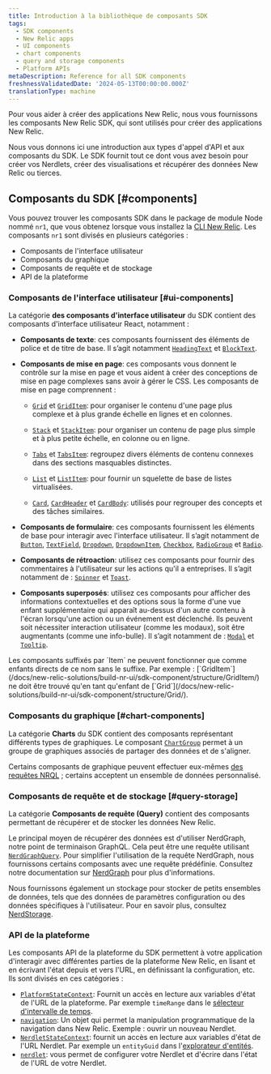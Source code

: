 ```yaml
---
title: Introduction à la bibliothèque de composants SDK
tags:
  - SDK components
  - New Relic apps
  - UI components
  - chart components
  - query and storage components
  - Platform APIs
metaDescription: Reference for all SDK components
freshnessValidatedDate: '2024-05-13T00:00:00.000Z'
translationType: machine
---
```


Pour vous aider à créer des applications New Relic, nous vous fournissons les composants New Relic SDK, qui sont utilisés pour créer des applications New Relic.

Nous vous donnons ici une introduction aux types d&apos;appel d&apos;API et aux composants du SDK. Le SDK fournit tout ce dont vous avez besoin pour créer vos Nerdlets, créer des visualisations et récupérer des données New Relic ou tierces.

## Composants du SDK [#components]

Vous pouvez trouver les composants SDK dans le package de module Node nommé `nr1`, que vous obtenez lorsque vous installez la [CLI New Relic](/docs/new-relic-solutions/tutorials/new-relic-cli/#install-the-new-relic-cli). Les composants `nr1` sont divisés en plusieurs catégories :

* Composants de l&apos;interface utilisateur
* Composants du graphique
* Composants de requête et de stockage
* API de la plateforme

### Composants de l&apos;interface utilisateur [#ui-components]

La catégorie **des composants d&apos;interface utilisateur** du SDK contient des composants d&apos;interface utilisateur React, notamment :

* **Composants de texte**: ces composants fournissent des éléments de police et de titre de base. Il s’agit notamment [`HeadingText`](/docs/new-relic-solutions/build-nr-ui/sdk-component/text/HeadingText/) et [`BlockText`](/docs/new-relic-solutions/build-nr-ui/sdk-component/text/BlockText/).

* **Composants de mise en page**: ces composants vous donnent le contrôle sur la mise en page et vous aident à créer des conceptions de mise en page complexes sans avoir à gérer le CSS. Les composants de mise en page comprennent :

  * [`Grid`](/docs/new-relic-solutions/build-nr-ui/sdk-component/structure/Grid/) et [`GridItem`](/docs/new-relic-solutions/build-nr-ui/sdk-component/structure/GridItem/): pour organiser le contenu d&apos;une page plus complexe et à plus grande échelle en lignes et en colonnes.

  * [`Stack`](/docs/new-relic-solutions/build-nr-ui/sdk-component/structure/Stack/) et [`StackItem`](/docs/new-relic-solutions/build-nr-ui/sdk-component/structure/StackItem/): pour organiser un contenu de page plus simple et à plus petite échelle, en colonne ou en ligne.

  * [`Tabs`](/docs/new-relic-solutions/build-nr-ui/sdk-component/structure/Tabs/) et [`TabsItem`](/docs/new-relic-solutions/build-nr-ui/sdk-component/structure/TabsItem/): regroupez divers éléments de contenu connexes dans des sections masquables distinctes.

  * [`List`](/docs/new-relic-solutions/build-nr-ui/sdk-component/structure/List/) et [`ListItem`](/docs/new-relic-solutions/build-nr-ui/sdk-component/structure/ListItem/): pour fournir un squelette de base de listes virtualisées.

  * [`Card`](/docs/new-relic-solutions/build-nr-ui/sdk-component/structure/ListItem/), [`CardHeader`](/docs/new-relic-solutions/build-nr-ui/sdk-component/structure/CardHeader/) et [`CardBody`](/docs/new-relic-solutions/build-nr-ui/sdk-component/structure/CardBody/): utilisés pour regrouper des concepts et des tâches similaires.

* **Composants de formulaire**: ces composants fournissent les éléments de base pour interagir avec l&apos;interface utilisateur. Il s’agit notamment de [`Button`](/docs/new-relic-solutions/build-nr-ui/sdk-component/controls/button), [`TextField`](/docs/new-relic-solutions/build-nr-ui/sdk-component/controls/TextField/), [`Dropdown`](/docs/new-relic-solutions/build-nr-ui/sdk-component/controls/DropdownItem/), [`DropdownItem`](/docs/new-relic-solutions/build-nr-ui/sdk-component/controls/DropdownItem), [`Checkbox`](/docs/new-relic-solutions/build-nr-ui/sdk-component/controls/checkbox), [`RadioGroup`](/docs/new-relic-solutions/build-nr-ui/sdk-component/controls/RadioGroup/) et [`Radio`](/docs/new-relic-solutions/build-nr-ui/sdk-component/controls/radio).

* **Composants de rétroaction**: utilisez ces composants pour fournir des commentaires à l&apos;utilisateur sur les actions qu&apos;il a entreprises. Il s’agit notamment de : [`Spinner`](/docs/new-relic-solutions/build-nr-ui/sdk-component/feedback/Spinner/) et [`Toast`](/docs/new-relic-solutions/build-nr-ui/sdk-component/feedback/Toast/).

* **Composants superposés**: utilisez ces composants pour afficher des informations contextuelles et des options sous la forme d&apos;une vue enfant supplémentaire qui apparaît au-dessus d&apos;un autre contenu à l&apos;écran lorsqu&apos;une action ou un événement est déclenché. Ils peuvent soit nécessiter interaction utilisateur (comme les modaux), soit être augmentants (comme une info-bulle). Il s’agit notamment de : [`Modal`](/docs/new-relic-solutions/build-nr-ui/sdk-component/overlays/Modal/) et [`Tooltip`](/docs/new-relic-solutions/build-nr-ui/sdk-component/overlays/Tooltip/).

<Callout variant="important">
  Les composants suffixés par `Item` ne peuvent fonctionner que comme enfants directs de ce nom sans le suffixe. Par exemple : [`GridItem`](/docs/new-relic-solutions/build-nr-ui/sdk-component/structure/GridItem/) ne doit être trouvé qu&apos;en tant qu&apos;enfant de [`Grid`](/docs/new-relic-solutions/build-nr-ui/sdk-component/structure/Grid/).
</Callout>

### Composants du graphique [#chart-components]

La catégorie **Charts** du SDK contient des composants représentant différents types de graphiques. Le composant [`ChartGroup`](/docs/new-relic-solutions/build-nr-ui/build-ab-app/chart-group) permet à un groupe de graphiques associés de partager des données et de s&apos;aligner.

Certains composants de graphique peuvent effectuer eux-mêmes [des requêtes NRQL](/docs/nrql/get-started/introduction-nrql-new-relics-query-language/) ; certains acceptent un ensemble de données personnalisé.

### Composants de requête et de stockage [#query-storage]

La catégorie **Composants de requête (Query)** contient des composants permettant de récupérer et de stocker les données New Relic.

Le principal moyen de récupérer des données est d&apos;utiliser NerdGraph, notre point de terminaison GraphQL. Cela peut être une requête utilisant [`NerdGraphQuery`](/docs/new-relic-solutions/build-nr-ui/sdk-component/query-and-storage/NerdGraphQuery/). Pour simplifier l&apos;utilisation de la requête NerdGraph, nous fournissons certains composants avec une requête prédéfinie. Consultez notre documentation sur [NerdGraph](/docs/apis/nerdgraph/get-started/introduction-new-relic-nerdgraph) pour plus d&apos;informations.

Nous fournissons également un stockage pour stocker de petits ensembles de données, tels que des données de paramètres configuration ou des données spécifiques à l&apos;utilisateur. Pour en savoir plus, consultez [NerdStorage](/docs/new-relic-solutions/build-nr-ui/nerdstorage).

### API de la plateforme

Les composants API de la plateforme du SDK permettent à votre application d&apos;interagir avec différentes parties de la plateforme New Relic, en lisant et en écrivant l&apos;état depuis et vers l&apos;URL, en définissant la configuration, etc. Ils sont divisés en ces catégories :

* [`PlatformStateContext`](/docs/new-relic-solutions/build-nr-ui/sdk-component/platform-apis/PlatformStateContext/): Fournit un accès en lecture aux variables d&apos;état de l&apos;URL de la plateforme. Par exemple `timeRange` dans le [sélecteur d&apos;intervalle de temps](/docs/query-your-data/explore-query-data/dashboards/manage-your-dashboard/#dash-time-picker).
* [`navigation`](/docs/new-relic-solutions/build-nr-ui/sdk-component/platform-apis/navigation/): Un objet qui permet la manipulation programmatique de la navigation dans New Relic. Exemple : ouvrir un nouveau Nerdlet.
* [`NerdletStateContext`](/docs/new-relic-solutions/build-nr-ui/sdk-component/platform-apis/NerdletStateContext/): fournit un accès en lecture aux variables d&apos;état de l&apos;URL Nerdlet. Par exemple un `entityGuid` dans l&apos;[explorateur d&apos;entités](/docs/new-relic-solutions/new-relic-one/core-concepts/new-relic-explorer-view-performance-across-apps-services-hosts/).
* [`nerdlet`](/docs/new-relic-solutions/build-nr-ui/sdk-component/platform-apis/nerdlet/): vous permet de configurer votre Nerdlet et d&apos;écrire dans l&apos;état de l&apos;URL de votre Nerdlet.
